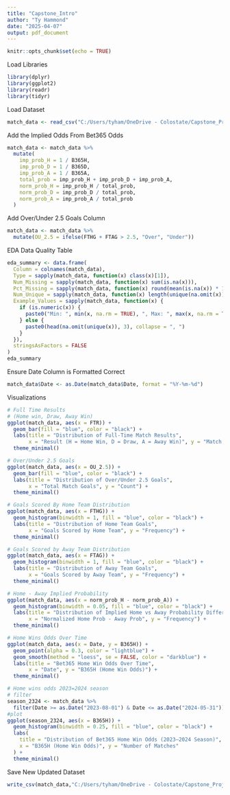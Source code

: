---
title: "Capstone_Intro"
author: "Ty Hammond"
date: "2025-04-07"
output: pdf_document
---

```{r setup, include=FALSE}
knitr::opts_chunk$set(echo = TRUE)
```

Load Libraries

```{r}
library(dplyr)
library(ggplot2)
library(readr)
library(tidyr)
```

Load Dataset

```{r}
match_data <- read_csv("C:/Users/tyham/OneDrive - Colostate/Capstone_Project/combined_data.csv", show_col_types = FALSE)
```


Add the Implied Odds From Bet365 Odds

```{r}
match_data <- match_data %>%
  mutate(
    imp_prob_H = 1 / B365H,
    imp_prob_D = 1 / B365D,
    imp_prob_A = 1 / B365A,
    total_prob = imp_prob_H + imp_prob_D + imp_prob_A,
    norm_prob_H = imp_prob_H / total_prob,
    norm_prob_D = imp_prob_D / total_prob,
    norm_prob_A = imp_prob_A / total_prob
  )
```

Add Over/Under 2.5 Goals Column

```{r}
match_data <- match_data %>%
  mutate(OU_2.5 = ifelse(FTHG + FTAG > 2.5, "Over", "Under"))
```

EDA Data Quality Table

```{r}
eda_summary <- data.frame(
  Column = colnames(match_data),
  Type = sapply(match_data, function(x) class(x)[1]),
  Num_Missing = sapply(match_data, function(x) sum(is.na(x))),
  Pct_Missing = sapply(match_data, function(x) round(mean(is.na(x)) * 100, 2)),
  Num_Unique = sapply(match_data, function(x) length(unique(na.omit(x)))),
  Example_Values = sapply(match_data, function(x) {
    if (is.numeric(x)) {
      paste0("Min: ", min(x, na.rm = TRUE), ", Max: ", max(x, na.rm = TRUE))
    } else {
      paste0(head(na.omit(unique(x)), 3), collapse = ", ")
    }
  }),
  stringsAsFactors = FALSE
)
eda_summary
```

Ensure Date Column is Formatted Correct

```{r}
match_data$Date <- as.Date(match_data$Date, format = "%Y-%m-%d")
```

Visualizations

```{r}
# Full Time Results
# (Home win, Draw, Away Win)
ggplot(match_data, aes(x = FTR)) +
  geom_bar(fill = "blue", color = "black") +
  labs(title = "Distribution of Full-Time Match Results",
       x = "Result (H = Home Win, D = Draw, A = Away Win)", y = "Match Count") +
  theme_minimal()

# Over/Under 2.5 Goals
ggplot(match_data, aes(x = OU_2.5)) +
  geom_bar(fill = "blue", color = "black") +
  labs(title = "Distribution of Over/Under 2.5 Goals",
       x = "Total Match Goals", y = "Count") +
  theme_minimal()

# Goals Scored By Home Team Distribution
ggplot(match_data, aes(x = FTHG)) +
  geom_histogram(binwidth = 1, fill = "blue", color = "black") +
  labs(title = "Distribution of Home Team Goals",
       x = "Goals Scored by Home Team", y = "Frequency") +
  theme_minimal()

# Goals Scored by Away Team Distribution
ggplot(match_data, aes(x = FTAG)) +
  geom_histogram(binwidth = 1, fill = "blue", color = "black") +
  labs(title = "Distribution of Away Team Goals",
       x = "Goals Scored by Away Team", y = "Frequency") +
  theme_minimal()

# Home - Away Implied Probability
ggplot(match_data, aes(x = norm_prob_H - norm_prob_A)) +
  geom_histogram(binwidth = 0.05, fill = "blue", color = "black") +
  labs(title = "Distribution of Implied Home vs Away Probability Differences",
       x = "Normalized Home Prob - Away Prob", y = "Frequency") +
  theme_minimal()

# Home Wins Odds Over Time
ggplot(match_data, aes(x = Date, y = B365H)) +
  geom_point(alpha = 0.3, color = "lightblue") +
  geom_smooth(method = "loess", se = FALSE, color = "darkblue") +
  labs(title = "Bet365 Home Win Odds Over Time",
       x = "Date", y = "B365H (Home Win Odds)") +
  theme_minimal()

# Home wins odds 2023=2024 season
# filter
season_2324 <- match_data %>%
  filter(Date >= as.Date("2023-08-01") & Date <= as.Date("2024-05-31"))
#plot
ggplot(season_2324, aes(x = B365H)) +
  geom_histogram(binwidth = 0.25, fill = "blue", color = "black") +
  labs(
    title = "Distribution of Bet365 Home Win Odds (2023–2024 Season)",
    x = "B365H (Home Win Odds)", y = "Number of Matches"
  ) +
  theme_minimal()
```

Save New Updated Dataset

```{r}
write_csv(match_data,"C:/Users/tyham/OneDrive - Colostate/Capstone_Project/match_data_eda.csv")
```